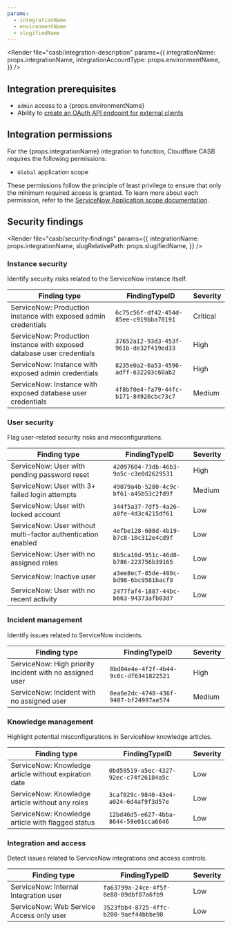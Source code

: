 ```yaml
---
params:
  - integrationName
  - environmentName
  - slugifiedName
---
```



<Render
	file="casb/integration-description"
	params={{
		integrationName: props.integrationName,
		integrationAccountType: props.environmentName,
	}}
/>

## Integration prerequisites

- `admin` access to a {props.environmentName}
- Ability to [create an OAuth API endpoint for external clients](https://docs.servicenow.com/csh?topicname=t_CreateEndpointforExternalClients)

## Integration permissions

For the {props.integrationName} integration to function, Cloudflare CASB requires the following permissions:

- `Global` application scope

These permissions follow the principle of least privilege to ensure that only the minimum required access is granted. To learn more about each permission, refer to the [ServiceNow Application scope documentation](https://docs.servicenow.com/bundle/utah-application-development/page/build/applications/concept/c_GlobalScope.html).

## Security findings

<Render
	file="casb/security-findings"
	params={{
		integrationName: props.integrationName,
		slugRelativePath: props.slugifiedName,
	}}
/>

### Instance security

Identify security risks related to the ServiceNow instance itself.

| Finding type                                                           | FindingTypeID                          | Severity |
| ---------------------------------------------------------------------- | -------------------------------------- | -------- |
| ServiceNow: Production instance with exposed admin credentials         | `6c75c56f-df42-454d-85ee-c919bba70191` | Critical |
| ServiceNow: Production instance with exposed database user credentials | `37652a12-93d3-453f-961b-de32f419ed33` | High     |
| ServiceNow: Instance with exposed admin credentials                    | `8235e0a2-6a53-4596-adff-632203c60ab2` | High     |
| ServiceNow: Instance with exposed database user credentials            | `4f8bf0e4-fa79-44fc-b171-84926cbc73c7` | Medium   |

### User security

Flag user-related security risks and misconfigurations.

| Finding type                                                 | FindingTypeID                          | Severity |
| ------------------------------------------------------------ | -------------------------------------- | -------- |
| ServiceNow: User with pending password reset                 | `42097604-73db-46b3-9a5c-c3e0d2629531` | High     |
| ServiceNow: User with 3+ failed login attempts               | `49079a4b-5280-4c9c-bf61-a45b53c2fd9f` | Medium   |
| ServiceNow: User with locked account                         | `344f5a37-7df5-4a26-a0fe-4d3c4215df61` | Low      |
| ServiceNow: User without multi-factor authentication enabled | `4efbe128-608d-4b19-b7c8-10c312e4cd9f` | Low      |
| ServiceNow: User with no assigned roles                      | `8b5ca10d-951c-46d8-b786-223756b39165` | Low      |
| ServiceNow: Inactive user                                    | `a3ee8ec7-85de-480c-bd98-6bc9581bacf9` | Low      |
| ServiceNow: User with no recent activity                     | `2477faf4-1887-44bc-b663-94373afb03d7` | Low      |

### Incident management

Identify issues related to ServiceNow incidents.

| Finding type                                             | FindingTypeID                          | Severity |
| -------------------------------------------------------- | -------------------------------------- | -------- |
| ServiceNow: High priority incident with no assigned user | `8bd04e4e-4f2f-4b44-9c6c-df6341822521` | High     |
| ServiceNow: Incident with no assigned user               | `0ea6e2dc-4748-436f-9407-bf24997ae574` | Medium   |

### Knowledge management

Highlight potential misconfigurations in ServiceNow knowledge articles.

| Finding type                                          | FindingTypeID                          | Severity |
| ----------------------------------------------------- | -------------------------------------- | -------- |
| ServiceNow: Knowledge article without expiration date | `0bd59519-a5ec-4327-92ec-c74f26184a5c` | Low      |
| ServiceNow: Knowledge article without any roles       | `3caf029c-9840-43e4-a024-6d4af9f3d57e` | Low      |
| ServiceNow: Knowledge article with flagged status     | `12bd46d5-e627-4bba-8644-59e01cca6646` | Low      |

### Integration and access

Detect issues related to ServiceNow integrations and access controls.

| Finding type                             | FindingTypeID                          | Severity |
| ---------------------------------------- | -------------------------------------- | -------- |
| ServiceNow: Internal Integration user    | `fa63799a-24ce-4f5f-8e88-09dbf87a6fb9` | Low      |
| ServiceNow: Web Service Access only user | `3523fbb4-8725-4ffc-b200-9aef44bbbe98` | Low      |
